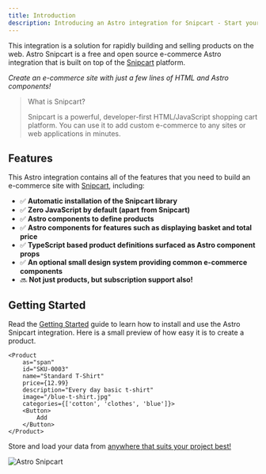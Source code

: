 ```yaml
---
title: Introduction
description: Introducing an Astro integration for Snipcart - Start your E-Commerce store and sell products in minutes!
---
```


This integration is a solution for rapidly building and selling products on the web. Astro Snipcart is a free and open source e-commerce Astro integration that is built on top of the [Snipcart](https://snipcart.com) platform.

*Create an e-commerce site with just a few lines of HTML and Astro components!*

> What is Snipcart?
>
> Snipcart is a powerful, developer-first HTML/JavaScript shopping cart platform. You can use it to add custom e-commerce to any sites or web applications in minutes.

<LinkCard
  title="Demonstration"
  href="https://astro-snipcart-playground.vercel.app/"
  description="A fully functional e-commerce demo site built with Astro Snipcart" />

<CardGrid>
  <LinkCard
    title="Demonstration"
    href="https://astro-snipcart-playground.vercel.app/"
    description="A fully functional e-commerce demo site built with Astro Snipcart" />
  <LinkCard
    title="Snipcart Documentation"
    href="https://astro-snipcart-playground.vercel.app/"
    description="The Snipcart platform documentation" />
</CardGrid>


## Features

This Astro integration contains all of the features that you need to build an e-commerce site with [Snipcart](https://snipcart.com/), including:

- ✅ **Automatic installation of the Snipcart library**
- ✅ **Zero JavaScript by default (apart from Snipcart)**
- ✅ **Astro components to define products**
- ✅ **Astro components for features such as displaying basket and total price**
- ✅ **TypeScript based product definitions surfaced as Astro component props**
- ✅ **An optional small design system providing common e-commerce components**
- 🔜 **Not just products, but subscription support also!**

## Getting Started

Read the [Getting Started](./getting-started) guide to learn how to install and use the Astro Snipcart integration.
Here is a small preview of how easy it is to create a product.

```astro frame="code" title="/components/Product.astro"
<Product
    as="span"
    id="SKU-0003"
    name="Standard T-Shirt"
    price={12.99}
    description="Every day basic t-shirt"
    image="/blue-t-shirt.jpg"
    categories={['cotton', 'clothes', 'blue']}>
    <Button>
        Add
    </Button>
</Product>
```

Store and load your data from [anywhere that suits your project best!](/en/product-definition)

![Astro Snipcart](/data-storage.png "Astro Snipcart")